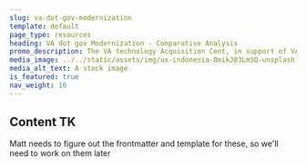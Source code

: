 ```yaml
---
slug: va-dot-gov-modernization
template: default
page_type: resources
heading: VA dot gov Modernization - Comparative Analysis
promo_description: The VA technology Acquisition Cent, in support of VA OIT/DSVA, utilized FAR 13.1 Simplified Acquisition Procedures, which enabled the team to streamline a multi-step evaluation with onsite demonstrations, and documented the evaluation using a comparative analysis.
media_image: ../../static/assets/img/ux-indonesia-8mikJ83LmSQ-unsplash.jpg
media_alt_text: A stock image
is_featured: true
nav_weight: 10
---
```


## Content TK

<Alert>
  Matt needs to figure out the frontmatter and template for these, so we'll need to work on them later
</Alert>